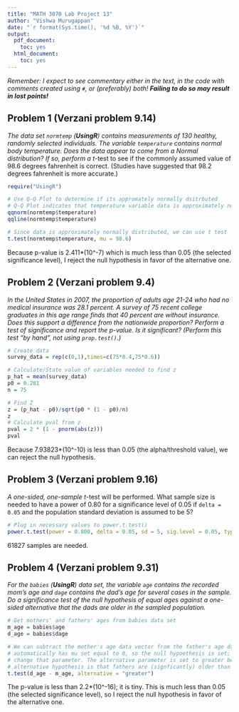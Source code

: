 ```yaml
---
title: "MATH 3070 Lab Project 13"
author: "Vishwa Murugappan"
date: "`r format(Sys.time(), '%d %B, %Y')`"
output:
  pdf_document:
    toc: yes
  html_document:
    toc: yes
---
```


*Remember: I expect to see commentary either in the text, in the code with comments created using `#`, or (preferably) both! **Failing to do so may result in lost points!***

## Problem 1 (Verzani problem 9.14)

*The data set `normtemp` (**UsingR**) contains measurements of 130 healthy, randomly selected individuals. The variable `temperature` contains normal body temperature. Does the data appear to come from a Normal distribution? If so, perform a* $t$-test to see if the commonly assumed value of 98.6 degrees fahrenheit is correct. (Studies have suggested that 98.2 degrees fahrenheit is more accurate.)

```r
require("UsingR")
```

```r
# Use Q-Q Plot to determine if its appromately normally dsitrbuted
# Q-Q Plot indicates that temperature variable data is approximately normally distributed
qqnorm(normtemp$temperature)
qqline(normtemp$temperature)

# Since data is approximately normally distributed, we can use t test
t.test(normtemp$temperature, mu = 98.6)
```

Because p-value is 2.411\*(10\^-7) which is much less than 0.05 (the selected significance level), I reject the null hypothesis in favor of the alternative one.

## Problem 2 (Verzani problem 9.4)

*In the United States in 2007, the proportion of adults age 21-24 who had no medical insurance was 28.1 percent. A survey of 75 recent college graduates in this age range finds that 40 percent are without insurance. Does this support a difference from the nationwide proportion? Perform a test of significance and report the p-value. Is it significant? (Perform this test "by hand", not using `prop.test()`.)*

```r
# Create data
survey_data = rep(c(0,1),times=c(75*0.4,75*0.6))

# Calculate/State value of variables needed to find z
p_hat = mean(survey_data)
p0 = 0.281
n = 75

# Find Z
z = (p_hat - p0)/sqrt(p0 * (1 - p0)/n)
z
# Calculate pval from z
pval = 2 * (1 - pnorm(abs(z)))
pval
```

Because 7.93823\*(10\^-10) is less than 0.05 (the alpha/threshold value), we can reject the null hypothesis.

## Problem 3 (Verzani problem 9.16)

*A one-sided, one-sample* $t$-test will be performed. What sample size is needed to have a power of 0.80 for a significance level of 0.05 if `delta = 0.05` and the population standard deviation is assumed to be 5?

```r
# Plug in necessary values to power.t.test()
power.t.test(power = 0.800, delta = 0.05, sd = 5, sig.level = 0.05, type = "one.sample", alternative = "one.sided")

```

61827 samples are needed.

## Problem 4 (Verzani problem 9.31)

*For the `babies` (**UsingR**) data set, the variable `age` contains the recorded mom's age and `dage` contains the dad's age for several cases in the sample. Do a significance test of the null hypothesis of equal ages against a one-sided alternative that the dads are older in the sampled population.*

```r
# Get mothers' and fathers' ages from babies data set
m_age = babies$age
d_age = babies$dage

# We can subtract the mother's age data vector from the father's age data vector. t.test()
# automatically has mu set equal to 0, so the null hypoethesis is set; there is no need to
# change that parameter. The alternative parameter is set to greater because the
# alternative hypothesis is that fathers are (signficantly) older than mothers.
t.test(d_age - m_age, alternative = "greater")
```

The p-value is less than 2.2\*(10\^-16); it is tiny. This is much less than 0.05 (the selected significance level), so I reject the null hypothesis in favor of the alternative one.
